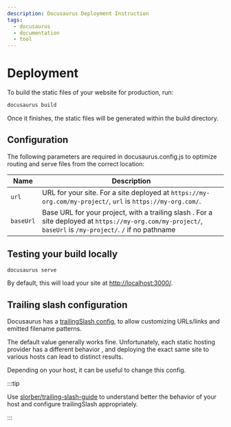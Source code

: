 ```yaml
---
description: Docusaurus Deployment Instruction
tags:
  - docusaurus
  - documentation
  - tool
---
```


# Deployment

To build the static files of your website for production, run:

```bash title=
docusaurus build
```

Once it finishes, the static files will be generated within the build directory.

## Configuration

The following parameters are required in docusaurus.config.js to optimize routing and serve files from the correct location:

| Name      | Description                                                                                                                                                                                                     |
| --------- | --------------------------------------------------------------------------------------------------------------------------------------------------------------------------------------------------------------- |
| `url`     | URL for your site. For a site deployed at `https://my-org.com/my-project/`, `url` is `https://my-org.com/`.                                                                                                     |
| `baseUrl` | Base URL for your project, <Color color='var(--secondary-font-color)'> with a trailing slash </Color>. For a site deployed at `https://my-org.com/my-project/`, `baseUrl` is `/my-project/`. `/` if no pathname |

## Testing your build locally

```bash title=
docusaurus serve
```

By default, this will load your site at [http://localhost:3000/](http://localhost:3000/).

## Trailing slash configuration

Docusaurus has a [trailingSlash config](https://docusaurus.io/docs/api/docusaurus-config#trailingSlash),
to allow customizing URLs/links and emitted filename patterns.

The default value generally works fine. Unfortunately, <Color color='var(--secondary-font-color)'> each static hosting provider </Color> has a <Color color='var(--secondary-font-color)'> different behavior </Color>,
and deploying the exact same site to various hosts can lead to distinct results.

Depending on your host, it can be useful to change this config.

:::tip

Use [slorber/trailing-slash-guide](https://github.com/slorber/trailing-slash-guide) to understand better the behavior of your host and configure trailingSlash appropriately.

:::
